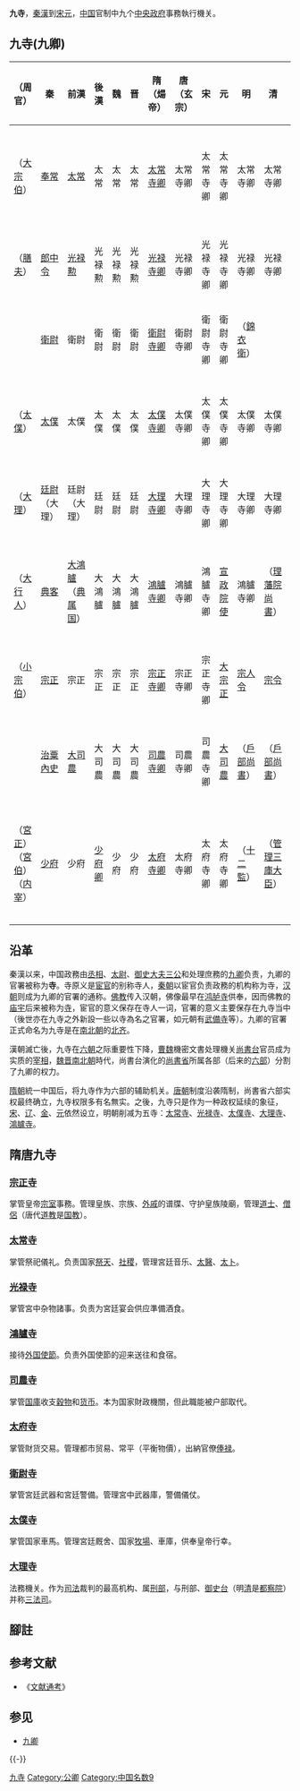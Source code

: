 '''九寺'''，[[秦漢|秦漢]]到[[宋朝|宋]][[元朝|元]]，[[中国|中国]]官制中九个[[中央政府|中央政府]]事務執行機关。
== 九寺(九卿) ==
{| class="wikitable"
|-
!（周官）
!秦
!前漢
!後漢
!魏
!晋
!隋（煬帝）
!唐（玄宗）
!宋
!元
!明
!清
!主要職務
|-
|（[[大宗伯|大宗伯]]）
|[[奉常|奉常]]
|[[太常|太常]]
|太常
|太常
|太常
|[[太常寺卿|太常寺卿]]
|太常寺卿
|太常寺卿
|太常寺卿
|太常寺卿
|太常寺卿
|宗廟、礼式、祭祀。
|-
|（[[膳夫|膳夫]]）
|[[郎中令|郎中令]]
|[[光禄勲|光禄勲]]
|光禄勲
|光禄勲
|光禄勲
|[[光禄寺卿|光禄寺卿]]
|光禄寺卿
|光禄寺卿
|光禄寺卿
|光禄寺卿
|光禄寺卿
|宮殿之内務。
|-
| 
|[[衛尉|衛尉]]
|衛尉
|衛尉
|衛尉
|衛尉
|[[衛尉寺卿|衛尉寺卿]]
|衛尉寺卿
|衛尉寺卿
|衛尉寺卿
|（[[錦衣衛|錦衣衛]]）
| 
|宮庭之警衛。
|-
|（[[太僕|太僕]]）
|[[太僕|太僕]]
|太僕
|太僕
|太僕
|太僕
|[[太僕寺卿|太僕寺卿]]
|太僕寺卿
|太僕寺卿
|太僕寺卿
|太僕寺卿
|太僕寺卿
|車馬、御行之行列。
|-
|（[[廷尉|大理]]）
|[[廷尉|廷尉]]（大理）
|廷尉（大理）
|廷尉
|廷尉
|廷尉
|[[大理寺卿|大理寺卿]]
|大理寺卿
|大理寺卿
|大理寺卿
|大理寺卿
|大理寺卿
|刑罰、典獄。
|-
|（[[大行人|大行人]]）
|[[典客|典客]]
|[[大鴻臚|大鴻臚]]<br/>（[[典属国|典属国]]）
|大鴻臚
|大鴻臚
|大鴻臚
|[[鴻臚寺卿|鴻臚寺卿]]
|鴻臚寺卿
|鴻臚寺卿
|[[宣政院使|宣政院使]]
|鴻臚寺卿
|（[[理藩院尚書|理藩院尚書]]）
|賓客之接待、官方儀式。
|-
|（[[小宗伯|小宗伯]]）
|[[宗正|宗正]]
|宗正
|宗正
|宗正
|宗正
|[[宗正寺卿|宗正寺卿]]
|宗正寺卿
|宗正寺卿
|[[大宗正|大宗正]]
|[[宗人令|宗人令]]
|[[宗令|宗令]]
|皇族宗亲。
|-
| 
|[[治粟內史|治粟內史]]
|[[大司農|大司農]]
|大司農
|大司農
|大司農
|[[司農寺卿|司農寺卿]]
|司農寺卿
|司農寺卿
|[[大司農|大司農]]
|（[[戶部尚書|戶部尚書]]）
|（[[戶部尚書|戶部尚書]]）
|貨幣、穀物管理。
|-
|（[[宮正|宮正]]）<br/>（[[宮伯|宮伯]]）<br/>（[[内宰|内宰]]）
|[[少府|少府]]
|少府
|[[少府卿|少府卿]]
|少府
|少府
|[[太府寺卿|太府寺卿]]
|太府寺卿
|太府寺卿
|太府寺卿
|（[[十二監|十二監]]）
|（[[管理三庫大臣|管理三庫大臣]]）
|飲食、器物、院庭園芸。
|-
|}

== 沿革 ==
秦漢以来，中国政務由[[丞相|丞相]]、[[太尉|太尉]]、[[御史大夫|御史大夫]][[三公|三公]]和处理庶務的[[九卿|九卿]]负责，九卿的官署被称为'''寺'''。寺原义是[[宦官|宦官]]的别称寺人，[[秦朝|秦朝]]以宦官负责政務的机构称为寺，[[汉朝|汉朝]]则成为九卿的官署的通称。[[佛教|佛教]]传入汉朝，佛像最早在[[鸿胪寺|鸿胪寺]]供奉，因而佛教的[[庙宇|庙宇]]后来被称为[[寺|寺]]，宦官的意义保存在寺人一词，官署的意义主要保存在九寺当中（後世亦在九寺之外新設一些以寺為名之官署，如元朝有[[武備寺|武備寺]]等）。九卿的官署正式命名为九寺是在[[南北朝|南北朝]]的[[北齐|北齐]]。

漢朝滅亡後，九寺在[[六朝|六朝]]之际重要性下降，[[曹魏|曹魏]]機密文書处理機关[[尚書台|尚書台]]官员成为实质的[[宰相|宰相]]，[[魏晋南北朝|魏晋南北朝]]時代，尚書台演化的[[尚書省|尚書省]]所属各部（后来的[[六部|六部]]）分割了九卿的权力。

[[隋朝|隋朝]]統一中国后，将九寺作为六部的辅助机关。[[唐朝|唐朝]]制度沿袭隋制，尚書省六部实权最终确立，九寺权限多有名無实。之後，九寺只是作为一种政权延续的象征，[[宋|宋]]、[[辽|辽]]、[[金|金]]、[[元|元]]依然设立，明朝削减为五寺：[[太常寺|太常寺]]、[[光禄寺|光禄寺]]、[[太僕寺|太僕寺]]、[[大理寺|大理寺]]、[[鴻臚寺|鴻臚寺]]。

== 隋唐九寺 ==
=== [[宗正寺|宗正寺]]  ===
掌管皇帝[[宗室|宗室]]事務。管理皇族、宗族、[[外戚|外戚]]的谱牒、守护皇族陵廟，管理[[道士|道士]]、[[僧侶|僧侶]]（唐代[[道教|道教]]是[[国教|国教]]）。
=== [[太常寺|太常寺]]  ===
掌管祭祀儀礼。负责国家[[祭天|祭天]]、[[社稷|社稷]]，管理宮廷音乐、[[太醫|太醫]]、[[太卜|太卜]]。
=== [[光禄寺|光禄寺]]  ===
掌管宮中杂物諸事。负责为宮廷宴会供应準備酒食。
=== [[鴻臚寺|鴻臚寺]]  ===
接待[[外国|外国]][[使節|使節]]。负责外国使節的迎来送往和食宿。
=== [[司農寺|司農寺]]  ===
掌管[[国庫|国庫]]收支[[穀物|穀物]]和[[货币|货币]]。本为国家財政機關，但此職能被户部取代。
=== [[太府寺|太府寺]]  ===
掌管財货交易。管理都市贸易、常平（平衡物價），出納官僚[[俸禄|俸禄]]。

=== [[衛尉寺|衛尉寺]]  ===
掌管宮廷武器和宮廷警備。管理宮中武器庫，警備儀仗。
=== [[太僕寺|太僕寺]]  ===
掌管国家車馬。管理宮廷厩舍、国家[[牧場|牧場]]、車庫，供奉皇帝行幸。
=== [[大理寺|大理寺]]  ===
法務機关。作为[[司法|司法]]裁判的最高机构、属[[刑部|刑部]]，与刑部、[[御史台|御史台]]（明[[清|清]]是[[都察院|都察院]]）并称[[三法司|三法司]]。

== 腳註 ==
{{reflist}}

== 参考文献 ==
* 《[[文献通考|文献通考]]》

== 参见 ==
* [[九卿|九卿]]

{{-}}
{{九卿九寺}}
{{唐朝中央官制}}
{{明朝中央官制}}
{{清朝中央官制}}

[[Category:九寺|]]
[[Category:公卿|Category:公卿]]
[[Category:中国名数9|Category:中国名数9]]
